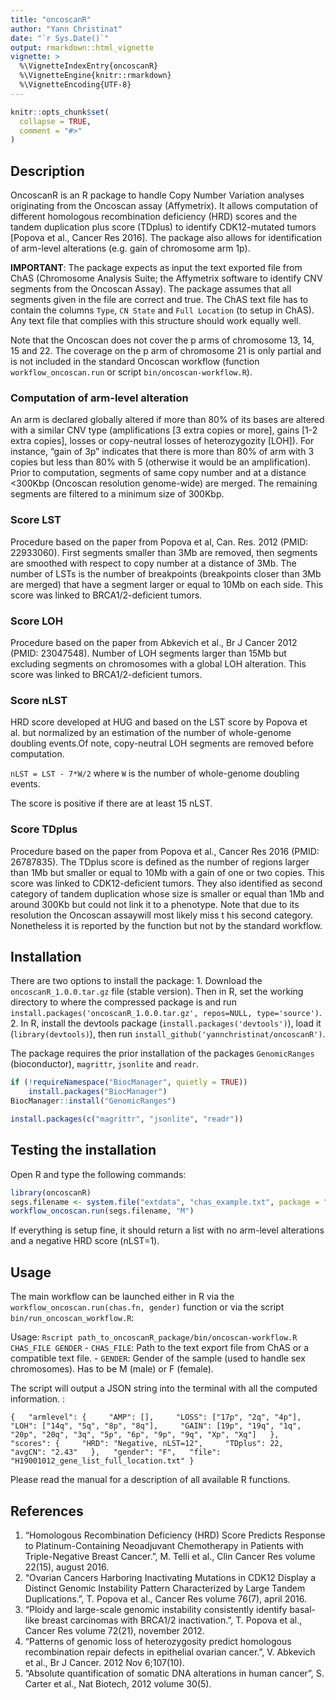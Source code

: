 ```yaml
---
title: "oncoscanR"
author: "Yann Christinat"
date: "`r Sys.Date()`"
output: rmarkdown::html_vignette
vignette: >
  %\VignetteIndexEntry{oncoscanR}
  %\VignetteEngine{knitr::rmarkdown}
  %\VignetteEncoding{UTF-8}
---
```


```r
knitr::opts_chunk$set(
  collapse = TRUE,
  comment = "#>"
)
```


## Description
OncoscanR is an R package to handle Copy Number Variation analyses originating from the Oncoscan assay (Affymetrix). It
allows computation of different homologous recombination deficiency (HRD) scores and the tandem duplication plus score
(TDplus) to identify CDK12-mutated tumors [Popova et al., Cancer Res 2016]. The package also allows for identification
of arm-level alterations (e.g. gain of chromosome arm 1p).

**IMPORTANT**: The package expects as input the text exported file from ChAS (Chromosome Analysis Suite; the Affymetrix
software to identify CNV segments from the Oncoscan Assay). The package assumes that all segments given in the file are
correct and true. The ChAS text file has to contain the columns `Type`, `CN State` and `Full Location` (to setup in
ChAS). Any text file that complies with this structure should work equally well.

Note that the Oncoscan does not cover the p arms of chromosome 13, 14, 15 and 22. The coverage on the p arm of
chromosome 21 is only partial and is not included in the standard Oncoscan workflow (function `workflow_oncoscan.run` or script `bin/oncoscan-workflow.R`).

### Computation of arm-level alteration
An arm is declared globally altered if more than 80% of its bases are altered with a similar CNV type (amplifications
[3 extra copies or more], gains [1-2 extra copies], losses or copy-neutral losses of heterozygozity [LOH]). For
instance, "gain of 3p" indicates that there is more than 80% of arm with 3 copies but less than 80% with 5 (otherwise
it would be an amplification). Prior to computation, segments of same copy number and at a distance <300Kbp (Oncoscan
resolution genome-wide) are merged. The remaining segments are filtered to a minimum size of 300Kbp.

### Score LST
Procedure based on the paper from Popova et al, Can. Res. 2012 (PMID: 22933060). First segments
smaller than 3Mb are removed, then segments are smoothed with respect to copy number at a distance of 3Mb.
The number of LSTs is the number of breakpoints (breakpoints closer than 3Mb are merged) that have a segment
larger or equal to 10Mb on each side. This score was linked to BRCA1/2-deficient tumors.

### Score LOH
Procedure based on the paper from Abkevich et al., Br J Cancer 2012 (PMID: 23047548). 
Number of LOH segments larger than 15Mb but excluding segments on chromosomes with a global LOH alteration. 
This score was linked to BRCA1/2-deficient tumors.

### Score nLST
HRD score developed at HUG and based on the LST score by Popova et al. but normalized by an estimation of the number of
whole-genome doubling events.Of note, copy-neutral LOH segments are removed before computation.

`nLST = LST - 7*W/2` where `W` is the number of whole-genome doubling events.

The score is positive if there are at least 15 nLST.

### Score TDplus
Procedure based on the paper from Popova et al., Cancer Res 2016 (PMID: 26787835). The TDplus
score is defined as the number of regions larger than 1Mb but smaller or equal to 10Mb with a gain of one
or two copies. This score was linked to CDK12-deficient tumors. 
They also identified as second category of tandem duplication whose size is smaller or equal than 1Mb and around 
300Kb but could not link it to a phenotype. Note that due to its resolution the Oncoscan assaywill most likely miss t
his second category. Nonetheless it is reported by the function but not by the standard workflow.

## Installation
There are two options to install the package: 
1. Download the `oncoscanR_1.0.0.tar.gz` file (stable version). Then in R, set the working directory to where the
compressed package is and run `install.packages('oncoscanR_1.0.0.tar.gz', repos=NULL, type='source')`.
2. In R, install the devtools package (`install.packages('devtools')`), load it (`library(devtools)`), then run
`install_github('yannchristinat/oncoscanR')`.

The package requires the prior installation of the packages `GenomicRanges` (bioconductor), `magrittr`, `jsonlite` and
`readr`.

```r
if (!requireNamespace("BiocManager", quietly = TRUE))
    install.packages("BiocManager")
BiocManager::install("GenomicRanges")

install.packages(c("magrittr", "jsonlite", "readr"))
```

## Testing the installation
Open R and type the following commands:
```r
library(oncoscanR)
segs.filename <- system.file("extdata", "chas_example.txt", package = "oncoscanR")
workflow_oncoscan.run(segs.filename, "M")
```

If everything is setup fine, it should return a list with no arm-level alterations and a negative HRD score (nLST=1).


## Usage
The main workflow can be launched either in R via the `workflow_oncoscan.run(chas.fn, gender)` function or via the
script `bin/run_oncoscan_workflow.R`:

Usage: `Rscript path_to_oncoscanR_package/bin/oncoscan-workflow.R CHAS_FILE GENDER`
- `CHAS_FILE`: Path to the text export file from ChAS or a compatible text file.
- `GENDER`: Gender of the sample (used to handle sex chromosomes). Has to be M (male) or F (female).

The script will output a JSON string into the terminal with all the computed information. :

`
{
  "armlevel": {
    "AMP": [],
    "LOSS": ["17p", "2q", "4p"],
    "LOH": ["14q", "5q", "8p", "8q"],
    "GAIN": [19p", "19q", "1q", "20p", "20q", "3q", "5p", "6p", "9p", "9q", "Xp", "Xq"]
  },
  "scores": {
    "HRD": "Negative, nLST=12",
    "TDplus": 22,
    "avgCN": "2.43"
  },
  "gender": "F",
  "file": "H19001012_gene_list_full_location.txt"
}
`

Please read the manual for a description of all available R functions.

## References
1. "Homologous Recombination Deficiency (HRD) Score Predicts Response to Platinum-Containing Neoadjuvant Chemotherapy
in Patients with Triple-Negative Breast Cancer.", M. Telli et al., Clin Cancer Res volume 22(15), august 2016.
2. "Ovarian Cancers Harboring Inactivating Mutations in CDK12 Display a Distinct Genomic Instability Pattern
Characterized by Large Tandem Duplications.", T. Popova et al., Cancer Res volume 76(7), april 2016.
3. "Ploidy and large-scale genomic instability consistently identify basal-like breast carcinomas with BRCA1/2
inactivation.", T. Popova et al., Cancer Res volume 72(21), november 2012.
4. "Patterns of genomic loss of heterozygosity predict homologous recombination repair defects in epithelial ovarian
cancer.", V. Abkevich et al., Br J Cancer. 2012 Nov 6;107(10).
5. "Absolute quantification of somatic DNA alterations in human cancer", S. Carter et al., Nat Biotech, 2012 volume
30(5).
